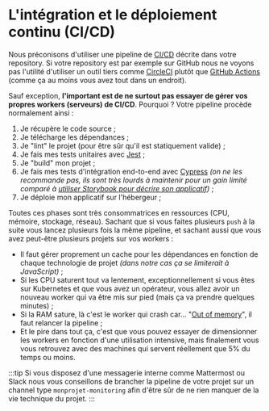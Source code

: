 # L'intégration et le déploiement continu (CI/CD)

Nous préconisons d'utiliser une pipeline de [CI/CD](https://en.wikipedia.org/wiki/CI/CD) décrite dans votre repository. Si votre repository est par exemple sur GitHub nous ne voyons pas l'utilité d'utiliser un outil tiers comme [CircleCI](https://circleci.com/) plutôt que [GitHub Actions](https://github.com/features/actions) (comme ça au moins vous avez tout dans un endroit).

Sauf exception, **l'important est de ne surtout pas essayer de gérer vos propres workers (serveurs) de CI/CD**. Pourquoi ? Votre pipeline procède normalement ainsi :

1.  Je récupère le code source ;
2.  Je télécharge les dépendances ;
3.  Je "lint" le projet (pour être sûr qu'il est statiquement valide) ;
4.  Je fais mes tests unitaires avec [Jest](https://github.com/jestjs/jest) ;
5.  Je "build" mon projet ;
6.  Je fais mes tests d'intégration end-to-end avec [Cypress](https://github.com/cypress-io/cypress) _(on ne les recommande pas, ils sont très lourds à maintenir pour un gain limité comparé à [utiliser Storybook pour décrire son applicatif](https://docs.google.com/document/d/1jOwMgouNtsnaqlQB139jzoA5synRfIjhtuUFrHK65-U))_ ;
7.  Je déploie mon applicatif sur l'hébergeur ;

Toutes ces phases sont très consommatrices en ressources (CPU, mémoire, stockage, réseau). Sachant que si vous faites plusieurs `push` à la suite vous lancez plusieurs fois la même pipeline, et sachant aussi que vous avez peut-être plusieurs projets sur vos workers :

- Il faut gérer proprement un cache pour les dépendances en fonction de chaque technologie de projet _(dans notre cas ça se limiterait à JavaScript)_ ;
- Si les CPU saturent tout va lentement, exceptionnellement si vous êtes sur Kubernetes et que vous avez un opérateur, vous allez avoir un nouveau worker qui va être mis sur pied (mais ça va prendre quelques minutes) ;
- Si la RAM sature, là c'est le worker qui crash car… "[Out of memory](https://en.wikipedia.org/wiki/Out_of_memory)", il faut relancer la pipeline ;
- Et le pire dans tout ça, c'est que vous pouvez essayer de dimensionner les workers en fonction d'une utilisation intensive, mais finalement vous vous retrouvez avec des machines qui servent réellement que 5% du temps ou moins.

:::tip
Si vous disposez d'une messagerie interne comme Mattermost ou Slack nous vous conseillons de brancher la pipeline de votre projet sur un channel type `monprojet-monitoring` afin d'être sûr de ne rien manquer de la vie technique du projet.
:::
